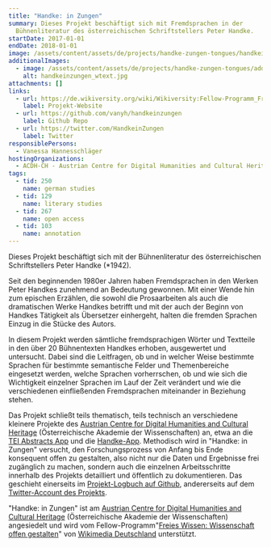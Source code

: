 ```yaml
---
title: "Handke: in Zungen"
summary: Dieses Projekt beschäftigt sich mit Fremdsprachen in der
  Bühnenliteratur des österreichischen Schriftstellers Peter Handke.
startDate: 2017-01-01
endDate: 2018-01-01
image: /assets/content/assets/de/projects/handke-zungen-tongues/handkeinzungen_wtext.jpg
additionalImages:
  - image: /assets/content/assets/de/projects/handke-zungen-tongues/additionalImages/handkeinzungen_wtext.jpg
    alt: handkeinzungen_wtext.jpg
attachments: []
links:
  - url: https://de.wikiversity.org/wiki/Wikiversity:Fellow-Programm_Freies_Wissen/Einreichungen/Dramatische_Sprachen:_Fremdsprachen_in_den_B%C3%BChnentexten_von_Peter_Handke
    label: Projekt-Website
  - url: https://github.com/vanyh/handkeinzungen
    label: Github Repo
  - url: https://twitter.com/HandkeinZungen
    label: Twitter
responsiblePersons:
  - Vanessa Hannesschläger
hostingOrganizations:
  - ACDH-CH - Austrian Centre for Digital Humanities and Cultural Heritage
tags:
  - tid: 250
    name: german studies
  - tid: 129
    name: literary studies
  - tid: 267
    name: open access
  - tid: 103
    name: annotation
---
```

Dieses Projekt beschäftigt sich mit der Bühnenliteratur des österreichischen Schriftstellers Peter Handke (\*1942).

Seit den beginnenden 1980er Jahren haben Fremdsprachen in den Werken Peter Handkes zunehmend an Bedeutung gewonnen. Mit einer Wende hin zum epischen Erzählen, die sowohl die Prosaarbeiten als auch die dramatischen Werke Handkes betrifft und mit der auch der Beginn von Handkes Tätigkeit als Übersetzer einhergeht, halten die fremden Sprachen Einzug in die Stücke des Autors.

In diesem Projekt werden sämtliche fremdsprachigen Wörter und Textteile in den über 20 Bühnentexten Handkes erhoben, ausgewertet und untersucht. Dabei sind die Leitfragen, ob und in welcher Weise bestimmte Sprachen für bestimmte semantische Felder und Themenbereiche eingesetzt werden, welche Sprachen vorherrschen, ob und wie sich die Wichtigkeit einzelner Sprachen im Lauf der Zeit verändert und wie die verschiedenen einfließenden Fremdsprachen miteinander in Beziehung stehen.

Das Projekt schließt teils thematisch, teils technisch an verschiedene kleinere Projekte des [Austrian Centre for Digital Humanities and Cultural Heritage](https://www.oeaw.ac.at/acdh/) (Österreichische Akademie der Wissenschaften) an, etwa an die [TEI Abstracts App](https://tei2016app.acdh.oeaw.ac.at/pages/index.html) und die [Handke-App](https://handke-app.acdh.oeaw.ac.at/pages/index.html). Methodisch wird in "Handke: in Zungen" versucht, den Forschungsprozess von Anfang bis Ende konsequent offen zu gestalten, also nicht nur die Daten und Ergebnisse frei zugänglich zu machen, sondern auch die einzelnen Arbeitsschritte innerhalb des Projekts detailliert und öffentlich zu dokumentieren. Das geschieht einerseits im [Projekt-Logbuch auf Github](https://github.com/vanyh/handkeinzungen/blob/master/projectlog.markdown), andererseits auf dem [Twitter-Account des Projekts](https://twitter.com/HandkeinZungen).

"Handke: in Zungen" ist am [Austrian Centre for Digital Humanities and Cultural Heritage](https://www.oeaw.ac.at/acdh/) (Österreichische Akademie der Wissenschaften) angesiedelt und wird vom Fellow-Programm"[Freies Wissen: Wissenschaft offen gestalten](https://meta.wikimedia.org/wiki/Wikimedia_Deutschland/Open_Science_Fellows_Program)" von [Wikimedia Deutschland](https://meta.wikimedia.org/wiki/Wikimedia_Deutschland/Open_Science_Fellows_Program) unterstützt.
